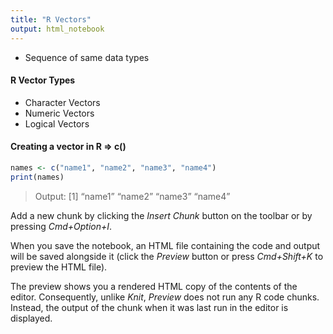 ```yaml
---
title: "R Vectors"
output: html_notebook
---
```


- Sequence of same data types

#### R Vector Types
- Character Vectors
- Numeric Vectors
- Logical Vectors

#### Creating a vector in R => c()
```r
names <- c("name1", "name2", "name3", "name4")
print(names)
```
> Output: [1] "name1" "name2" "name3" "name4"

Add a new chunk by clicking the *Insert Chunk* button on the toolbar or by pressing *Cmd+Option+I*.

When you save the notebook, an HTML file containing the code and output will be saved alongside it (click the *Preview* button or press *Cmd+Shift+K* to preview the HTML file). 

The preview shows you a rendered HTML copy of the contents of the editor. Consequently, unlike *Knit*, *Preview* does not run any R code chunks. Instead, the output of the chunk when it was last run in the editor is displayed.

